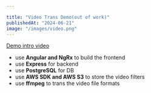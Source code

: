```yaml
---

title: "Video Trans Demo(out of work)"
publishedAt: "2024-06-21"
image: "/images/video.png"
---
```

[Demo intro video](https://douglas-yang-19990310-demo-video.s3.ap-southeast-2.amazonaws.com/VideoTranslatorAIDemo.mp4)

- use **Angular and NgRx** to build the frontend
- use **Express** for backend
- use **PostgreSQL** for DB
- use **AWS SDK and AWS S3** to store the video filters
- use **ffmpeg** to trans the video file formats